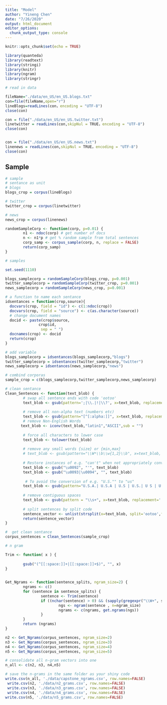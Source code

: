 ```yaml
---
title: "Model"
author: "Yineng Chen"
date: "7/26/2020"
output: html_document
editor_options: 
  chunk_output_type: console
---
```


```r
knitr::opts_chunk$set(echo = TRUE)

library(quanteda)
library(readtext)
library(stringi)
library(knitr)
library(ngram)
library(stringr)
```


```r
# read in data

fileName="./data/en_US/en_US.blogs.txt"
con=file(fileName,open="r")
lineBlogs=readLines(con，encoding = "UTF-8") 
close(con)

con = file("./data/en_US/en_US.twitter.txt")
linetwitter = readLines(con,skipNul = TRUE，encoding = "UTF-8")
close(con)


con = file("./data/en_US/en_US.news.txt")
linenews = readLines(con,skipNul = TRUE，encoding = "UTF-8")
close(con)
```


## Sample


```r
# sample
# sentance as unit
# blogs
blogs_crop = corpus(lineBlogs)

# twitter
twitter_crop = corpus(linetwitter)

# news
news_crop = corpus(linenews)

randomSampleCorp <- function(corp, p=0.01) {
        n1 <- ndoc(corp) # get number of docs
        n <- n1*p # get % random sample from total sentences
        corp_samp <- corpus_sample(corp, n, replace = FALSE)
        return(corp_samp)
}


```

```r
# samples

set.seed(1110)

blogs_samplecorp = randomSampleCorp(blogs_crop, p=0.001)
twitter_samplecorp = randomSampleCorp(twitter_crop, p=0.001) 
news_samplecorp = randomSampleCorp(news_crop, p=0.001)
```


```r
# a function to name each sentance
idsentances = function(crop,source){
  docvars(crop, field = "id") <- c(1:ndoc(crop))
  docvars(crop, field = "source") <- c(as.character(source))
  # change document names
  docid <- paste(crop$source,
               crop$id,
                sep = " ")
  docnames(crop) <- docid
  return(crop)
}
```

```r
# add variable
blogs_samplecorp = idsentances(blogs_samplecorp,"blogs")
twitter_samplecorp = idsentances(twitter_samplecorp,"twitter")
news_samplecorp = idsentances(news_samplecorp,"news")

# combind corporas
sample_crop = c(blogs_samplecorp,twitter_samplecorp,news_samplecorp)
```


```r
# clean sentance
Clean_Sentences <- function(text_blob) {
        # swap all sentence ends with code 'ootoo'
        text_blob <- gsub(pattern=';|\\.|!|\\?', x=text_blob, replacement='ootoo')
        
        # remove all non-alpha text (numbers etc)
        text_blob <- gsub(pattern="[^[:alpha:]]", x=text_blob, replacement = ' ')
        # remove Non-English Words
       text_blob <- iconv(text_blob,"latin1","ASCII",sub = "")
       
        # force all characters to lower case
        text_blob <- tolower(text_blob)
        
        # remove any small words {size} or {min,max}
        # text_blob <- gsub(pattern="\\W*\\b\\w{1,2}\\b", x=text_blob, replacement=' ')
        
        # Restore instances of e.g. "can't" when not appropriately converted   
        text_blob <- gsub("\u0092", "'", text_blob)
        text_blob <- gsub("\u0093|\u0094", "", text_blob)
        
         # To avoid the conversion of e.g. "U.S."" to "us"
        text_blob <- gsub(pattern="U.S.A.| U.S.A | U.S | U.S.| U S | U.S | u s | u.s | u.s.a |united states |United States", x=text_blob, replacement='USA')
        
        # remove contiguous spaces
        text_blob <- gsub(pattern = "\\s+", x=text_blob, replacement=' ')
        
        # split sentences by split code
        sentence_vector <- unlist(strsplit(x=text_blob, split='ootoo',fixed = TRUE))
        return(sentence_vector)
}

```





```r
#  get clean sentance
corpus_sentences = Clean_Sentences(sample_crop)
```


```r
# n gram

Trim <- function( x ) {
       
        gsub("(^[[:space:]]+|[[:space:]]+$)", "", x)
}
 

Get_Ngrams <- function(sentence_splits, ngram_size=2) {
        ngrams <- c()
        for (sentence in sentence_splits) {
                sentence <- Trim(sentence)
                if ((nchar(sentence) > 0) && (sapply(gregexpr("\\W+", sentence), length) >= ngram_size)) {
                        ngs <- ngram(sentence , n=ngram_size)
                        ngrams <- c(ngrams, get.ngrams(ngs))
                }
        }
        return (ngrams)
}
```


```r
n2 <- Get_Ngrams(corpus_sentences, ngram_size=2)
n3 <- Get_Ngrams(corpus_sentences, ngram_size=3)
n4 <- Get_Ngrams(corpus_sentences, ngram_size=4)
n5 <- Get_Ngrams(corpus_sentences, ngram_size=5)

# consolidate all n-gram vectors into one
n_all <- c(n2, n3, n4,n5)

# save the n-grams in the same folder as your shiny code
write.csv(n_all, './data/capstone_ngrams.csv', row.names=FALSE)
 write.csv(n2, './data/n2_grams.csv', row.names=FALSE)
 write.csv(n3, './data/n3_grams.csv', row.names=FALSE)
 write.csv(n4, './data/n4_grams.csv', row.names=FALSE)
write.csv(n5, './data/n5_grams.csv', row.names=FALSE)
 

```










 